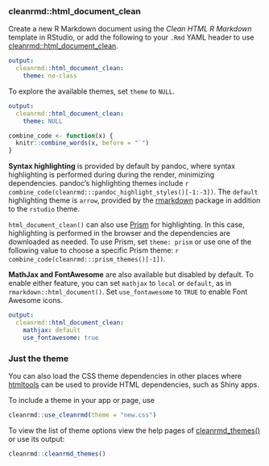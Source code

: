 ### cleanrmd::html_document_clean

Create a new R Markdown document using the *Clean HTML R Markdown* template in RStudio, 
or add the following to your `.Rmd` YAML header to use
[cleanrmd::html_document_clean](https://pkg.garrickadenbuie.com/cleanrmd/reference.html#html_document_clean).

``` yaml
output: 
  cleanrmd::html_document_clean:
    theme: no-class
```

To explore the available themes, set `theme` to `NULL`.

``` yaml
output: 
  cleanrmd::html_document_clean:
    theme: NULL
```

```r
combine_code <- function(x) {
  knitr::combine_words(x, before = "`")
}
```

**Syntax highlighting** is provided by default by pandoc,
where syntax highlighting is performed during during the render,
minimizing dependencies.
pandoc's highlighting themes include
`r combine_code(cleanrmd:::pandoc_highlight_styles()[-1:-3])`.
The `default` highlighting theme is `arrow`, provided by the [rmarkdown](https://rmarkdown.rstudio.com/docs/) package in addition to the `rstudio` theme.

`html_document_clean()` can also use [Prism](https://prismjs.com/) for highlighting.
In this case, highlighting is performed in the browser
and the dependencies are downloaded as needed.
To use Prism, set `theme: prism` 
or use one of the following value to choose a specific Prism theme:
`r combine_code(cleanrmd:::prism_themes()[-1])`.

**MathJax and FontAwesome** are also available but disabled by default. To enable either feature, you can set `mathjax` to `local` or `default`, as in `rmarkdown::html_document()`. Set `use_fontawesome` to `TRUE` to enable Font Awesome icons.

``` yaml
output: 
  cleanrmd::html_document_clean:
    mathjax: default
    use_fontawesome: true
```

### Just the theme

You can also load the CSS theme dependencies in other places where [htmltools](https://rstudio.github.io/htmltools/) can be used to provide HTML dependencies, such as Shiny apps.

To include a theme in your app or page, use

```r
cleanrmd::use_cleanrmd(theme = "new.css")
```

To view the list of theme options view the help pages of [cleanrmd_themes()](https://pkg.garrickadenbuie.com/cleanrmd/reference.html#cleanrmd_themes) or use its output:

```r
cleanrmd::cleanrmd_themes()
```
